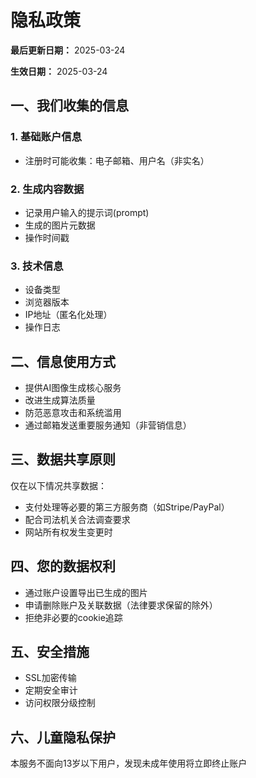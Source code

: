 # 隐私政策

**最后更新日期：** 2025-03-24

**生效日期：** 2025-03-24

## 一、我们收集的信息

### 1. 基础账户信息

- 注册时可能收集：电子邮箱、用户名（非实名）

### 2. 生成内容数据

- 记录用户输入的提示词(prompt)
- 生成的图片元数据
- 操作时间戳

### 3. 技术信息

- 设备类型
- 浏览器版本
- IP地址（匿名化处理）
- 操作日志

## 二、信息使用方式

- 提供AI图像生成核心服务
- 改进生成算法质量
- 防范恶意攻击和系统滥用
- 通过邮箱发送重要服务通知（非营销信息）

## 三、数据共享原则

仅在以下情况共享数据：

- 支付处理等必要的第三方服务商（如Stripe/PayPal）
- 配合司法机关合法调查要求
- 网站所有权发生变更时

## 四、您的数据权利

- 通过账户设置导出已生成的图片
- 申请删除账户及关联数据（法律要求保留的除外）
- 拒绝非必要的cookie追踪

## 五、安全措施

- SSL加密传输
- 定期安全审计
- 访问权限分级控制

## 六、儿童隐私保护

本服务不面向13岁以下用户，发现未成年使用将立即终止账户
